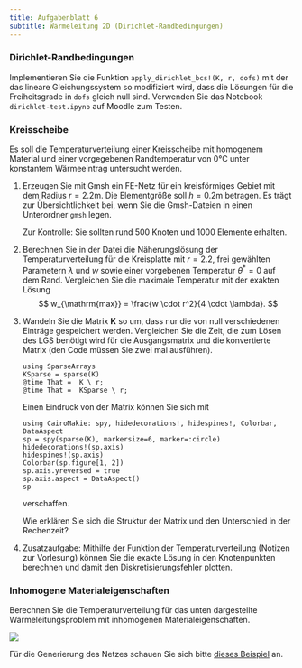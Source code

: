 ```yaml
---
title: Aufgabenblatt 6
subtitle: Wärmeleitung 2D (Dirichlet-Randbedingungen)
---
```


### Dirichlet-Randbedingungen

Implementieren Sie die Funktion `apply_dirichlet_bcs!(K, r, dofs)` mit der das lineare Gleichungssystem so modifiziert wird, dass die Lösungen für die Freiheitsgrade in `dofs` gleich null sind. Verwenden Sie das Notebook `dirichlet-test.ipynb` auf Moodle zum Testen.

### Kreisscheibe

Es soll die Temperaturverteilung einer Kreisscheibe mit homogenem Material und einer vorgegebenen Randtemperatur von 0°C unter konstantem Wärmeeintrag untersucht werden.

1. Erzeugen Sie mit Gmsh ein FE-Netz für ein kreisförmiges Gebiet mit dem Radius $r = 2.2$m. Die Elementgröße soll $h = 0.2$m betragen. Es trägt zur Übersichtlichkeit bei, wenn Sie die Gmsh-Dateien in einen Unterordner `gmsh` legen.

    Zur Kontrolle: Sie sollten rund 500 Knoten und 1000 Elemente erhalten.

1. Berechnen Sie in der Datei \datei{heat\_plate.ipynb} die Näherungslösung der Temperaturverteilung für die Kreisplatte mit $r=2.2$, frei gewählten Parametern $\lambda$ und $w$ sowie einer vorgebenen Temperatur $\theta^* = 0$ auf dem Rand. Vergleichen Sie die maximale Temperatur mit der exakten Lösung
    $$
    w_{\mathrm{max}} = \frac{w \cdot r^2}{4 \cdot \lambda}.
    $$

1. Wandeln Sie die Matrix $\mathbf{K}$ so um, dass nur die von null verschiedenen Einträge gespeichert werden. Vergleichen Sie die Zeit, die zum Lösen des LGS benötigt wird für die Ausgangsmatrix und die konvertierte Matrix (den Code müssen Sie zwei mal ausführen).

    ```.julia
    using SparseArrays
    KSparse = sparse(K)
    @time That =  K \ r;
    @time That =  KSparse \ r;
    ```

    Einen Eindruck von der Matrix können Sie sich mit

    ```.julia
    using CairoMakie: spy, hidedecorations!, hidespines!, Colorbar, DataAspect
    sp = spy(sparse(K), markersize=6, marker=:circle) 
    hidedecorations!(sp.axis)
    hidespines!(sp.axis)
    Colorbar(sp.figure[1, 2])
    sp.axis.yreversed = true
    sp.axis.aspect = DataAspect()
    sp
    ```

    verschaffen.

    Wie erklären Sie sich die Struktur der Matrix und den Unterschied in der Rechenzeit?

1. Zusatzaufgabe: Mithilfe der Funktion der Temperaturverteilung (Notizen zur Vorlesung) können Sie die exakte Lösung in den Knotenpunkten berechnen und damit den Diskretisierungsfehler plotten.

### Inhomogene Materialeigenschaften

Berechnen Sie die Temperaturverteilung für das unten dargestellte Wärmeleitungsproblem mit inhomogenen Materialeigenschaften.

![](bilder/multi-lambda.svg)

Für die Generierung des Netzes schauen Sie sich bitte [dieses Beispiel](https://matthiasbaitsch.github.io/mmjmesh/guide/mesh.html#collections-of-entities-groups) an.